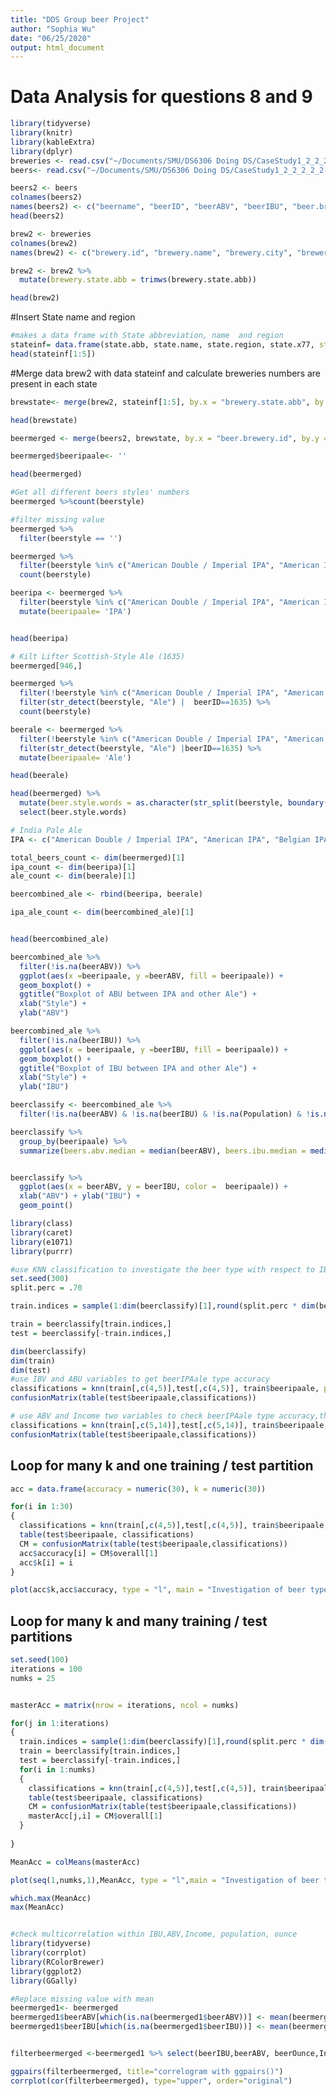 ```yaml
---
title: "DDS Group beer Project"
author: "Sophia Wu"
date: "06/25/2020"
output: html_document
---
```


# Data Analysis for questions 8 and 9

```r

library(tidyverse)
library(knitr)
library(kableExtra)
library(dplyr)
breweries <- read.csv("~/Documents/SMU/DS6306 Doing DS/CaseStudy1_2_2_2_2_2-2/Breweries.csv")
beers<- read.csv("~/Documents/SMU/DS6306 Doing DS/CaseStudy1_2_2_2_2_2-2/Beers.csv")
```

```r
beers2 <- beers
colnames(beers2)
names(beers2) <- c("beername", "beerID", "beerABV", "beerIBU", "beer.brewery.id", "beerstyle", "beerOunce")
head(beers2)

```

```r
brew2 <- breweries
colnames(brew2)
names(brew2) <- c("brewery.id", "brewery.name", "brewery.city", "brewery.state.abb")

brew2 <- brew2 %>%
  mutate(brewery.state.abb = trimws(brewery.state.abb))

head(brew2)

```

#Insert State name and region

```r
#makes a data frame with State abbreviation, name  and region
stateinf= data.frame(state.abb, state.name, state.region, state.x77, stringsAsFactors=FALSE) 
head(stateinf[1:5])


```
#Merge data brew2 with data stateinf and calculate breweries numbers are present in each state

```r

brewstate<- merge(brew2, stateinf[1:5], by.x = "brewery.state.abb", by.y = "state.abb", all.x = TRUE)

head(brewstate)


```


```r

beermerged <- merge(beers2, brewstate, by.x = "beer.brewery.id", by.y = "brewery.id")

```


```r

beermerged$beeripaale<- ''

head(beermerged)

```


```r
#Get all different beers styles' numbers
beermerged %>%count(beerstyle)
```


```r
#filter missing value
beermerged %>%
  filter(beerstyle == '')

```


```r

beermerged %>%
  filter(beerstyle %in% c("American Double / Imperial IPA", "American IPA", "Belgian IPA", "English India Pale Ale (IPA)")) %>%
  count(beerstyle)

beeripa <- beermerged %>%
  filter(beerstyle %in% c("American Double / Imperial IPA", "American IPA", "Belgian IPA", "English India Pale Ale (IPA)")) %>%
  mutate(beeripaale= 'IPA')


head(beeripa)
```



```r

# Kilt Lifter Scottish-Style Ale (1635)
beermerged[946,]

beermerged %>%
  filter(!beerstyle %in% c("American Double / Imperial IPA", "American IPA", "Belgian IPA", "English India Pale Ale (IPA)")) %>%
  filter(str_detect(beerstyle, "Ale") |  beerID==1635) %>%
  count(beerstyle)

beerale <- beermerged %>%
  filter(!beerstyle %in% c("American Double / Imperial IPA", "American IPA", "Belgian IPA", "English India Pale Ale (IPA)")) %>%
  filter(str_detect(beerstyle, "Ale") |beerID==1635) %>%
  mutate(beeripaale= 'Ale')

head(beerale)

```


```r

head(beermerged) %>%
  mutate(beer.style.words = as.character(str_split(beerstyle, boundary("word")))) %>%
  select(beer.style.words)


```

```r

# India Pale Ale
IPA <- c("American Double / Imperial IPA", "American IPA", "Belgian IPA", "English India Pale Ale (IPA)")


```



```r

total_beers_count <- dim(beermerged)[1]
ipa_count <- dim(beeripa)[1]
ale_count <- dim(beerale)[1]

beercombined_ale <- rbind(beeripa, beerale)

ipa_ale_count <- dim(beercombined_ale)[1]


head(beercombined_ale)

```


```r

beercombined_ale %>% 
  filter(!is.na(beerABV)) %>%
  ggplot(aes(x =beeripaale, y =beerABV, fill = beeripaale)) + 
  geom_boxplot() + 
  ggtitle("Boxplot of ABU between IPA and other Ale") + 
  xlab("Style") + 
  ylab("ABV")

```
  
 
 
```r

beercombined_ale %>% 
  filter(!is.na(beerIBU)) %>%
  ggplot(aes(x = beeripaale, y =beerIBU, fill = beeripaale)) + 
  geom_boxplot() + 
  ggtitle("Boxplot of IBU between IPA and other Ale") + 
  xlab("Style") + 
  ylab("IBU")

```
```r
beerclassify <- beercombined_ale %>% 
  filter(!is.na(beerABV) & !is.na(beerIBU) & !is.na(Population) & !is.na(Income))

beerclassify %>%
  group_by(beeripaale) %>%
  summarize(beers.abv.median = median(beerABV), beers.ibu.median = median(beerIBU), count = n())


beerclassify %>% 
  ggplot(aes(x = beerABV, y = beerIBU, color =  beeripaale)) + 
  xlab("ABV") + ylab("IBU") + 
  geom_point()
```
 
```r
library(class)
library(caret)
library(e1071)
library(purrr)

#use KNN classification to investigate the beer type with respect to IBV and ABU between IPA and ALE
set.seed(300)
split.perc = .70

train.indices = sample(1:dim(beerclassify)[1],round(split.perc * dim(beerclassify)[1]))

train = beerclassify[train.indices,]
test = beerclassify[-train.indices,]

dim(beerclassify) 
dim(train) 
dim(test)
#use IBV and ABU variables to get beerIPAale type accuracy
classifications = knn(train[,c(4,5)],test[,c(4,5)], train$beeripaale, prob = TRUE, k = 10)
confusionMatrix(table(test$beeripaale,classifications))

# use ABV and Income two variables to check beerIPAale type accuracy,then compare it with the above original one
classifications = knn(train[,c(5,14)],test[,c(5,14)], train$beeripaale, prob = TRUE, k = 17)
confusionMatrix(table(test$beeripaale,classifications))


```


## Loop for many k and one training / test partition
```r
acc = data.frame(accuracy = numeric(30), k = numeric(30))

for(i in 1:30)
{
  classifications = knn(train[,c(4,5)],test[,c(4,5)], train$beeripaale, prob = TRUE, k = i)
  table(test$beeripaale, classifications)
  CM = confusionMatrix(table(test$beeripaale,classifications))
  acc$accuracy[i] = CM$overall[1]
  acc$k[i] = i
}

plot(acc$k,acc$accuracy, type = "l", main = "Investigation of beer type with IBU&ABV",xlab = "K Value", ylab="Accuracy")

```
## Loop for many k and many training / test partitions
```r

set.seed(100)
iterations = 100
numks = 25


masterAcc = matrix(nrow = iterations, ncol = numks)

for(j in 1:iterations)
{
  train.indices = sample(1:dim(beerclassify)[1],round(split.perc * dim(beerclassify)[1]))
  train = beerclassify[train.indices,]
  test = beerclassify[-train.indices,]
  for(i in 1:numks)
  {
    classifications = knn(train[,c(4,5)],test[,c(4,5)], train$beeripaale, prob = TRUE, k = i)
    table(test$beeripaale, classifications)
    CM = confusionMatrix(table(test$beeripaale,classifications))
    masterAcc[j,i] = CM$overall[1]
  }
  
}

MeanAcc = colMeans(masterAcc)

plot(seq(1,numks,1),MeanAcc, type = "l",main = "Investigation of beer type with IBU&ABV",xlab = "K value",ylab="Beer type accuracy")

which.max(MeanAcc)
max(MeanAcc)



```
```r
#check multicorrelation within IBU,ABV,Income, population, ounce
library(tidyverse)
library(corrplot)
library(RColorBrewer)
library(ggplot2)
library(GGally)

#Replace missing value with mean
beermerged1<- beermerged
beermerged1$beerABV[which(is.na(beermerged1$beerABV))] <- mean(beermerged1$beerABV,na.rm=TRUE)
beermerged1$beerIBU[which(is.na(beermerged1$beerIBU))] <- mean(beermerged1$beerIBU,na.rm=TRUE)


filterbeermerged <-beermerged1 %>% select(beerIBU,beerABV, beerOunce,Income, Population) 

ggpairs(filterbeermerged, title="correlogram with ggpairs()") 
corrplot(cor(filterbeermerged), type="upper", order="original")

```


